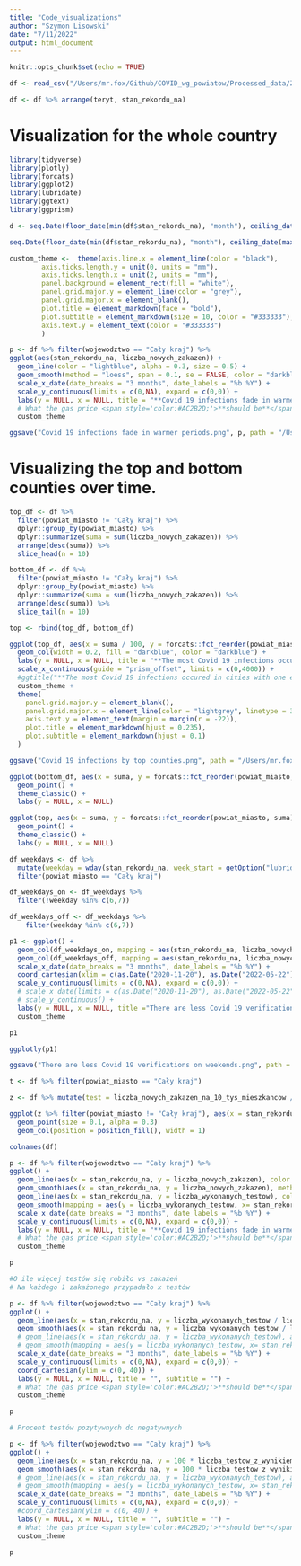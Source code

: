 ```yaml
---
title: "Code_visualizations"
author: "Szymon Lisowski"
date: "7/11/2022"
output: html_document
---
```


```r
knitr::opts_chunk$set(echo = TRUE)
```

``` r
df <- read_csv("/Users/mr.fox/Github/COVID_wg_powiatow/Processed_data/Zakażenia_wg_powiatów.csv") %>% select(-1)

df <- df %>% arrange(teryt, stan_rekordu_na)
```

# Visualization for the whole country

```r
library(tidyverse)
library(plotly)
library(forcats)
library(ggplot2)
library(lubridate)
library(ggtext)
library(ggprism)

d <- seq.Date(floor_date(min(df$stan_rekordu_na), "month"), ceiling_date(max(df$stan_rekordu_na), "month"), "quarter")

seq.Date(floor_date(min(df$stan_rekordu_na), "month"), ceiling_date(max(df$stan_rekordu_na), "month"), by = "quarter")

custom_theme <-  theme(axis.line.x = element_line(color = "black"),
        axis.ticks.length.y = unit(0, units = "mm"),
        axis.ticks.length.x = unit(2, units = "mm"),
        panel.background = element_rect(fill = "white"),
        panel.grid.major.y = element_line(color = "grey"),
        panel.grid.major.x = element_blank(),
        plot.title = element_markdown(face = "bold"),
        plot.subtitle = element_markdown(size = 10, color = "#333333"),
        axis.text.y = element_text(color = "#333333")
        )

p <- df %>% filter(wojewodztwo == "Cały kraj") %>%
ggplot(aes(stan_rekordu_na, liczba_nowych_zakazen)) +
  geom_line(color = "lightblue", alpha = 0.3, size = 0.5) +
  geom_smooth(method = "loess", span = 0.1, se = FALSE, color = "darkblue", size = 0.8) +
  scale_x_date(date_breaks = "3 months", date_labels = "%b %Y") +
  scale_y_continuous(limits = c(0,NA), expand = c(0,0)) +
  labs(y = NULL, x = NULL, title = "**Covid 19 infections fade in warmer periods**", subtitle = "<span style='color:#01178B;'>*Smoothed*</span> daily recorded infections numbers in Poland") +
  # What the gas price <span style='color:#AC2B2D;'>**should be**</span> based on brent oil price changes <span style='color:#111111;'>vs </span>**actual prices**
  custom_theme

ggsave("Covid 19 infections fade in warmer periods.png", p, path = "/Users/mr.fox/Github/COVID_wg_powiatow/Processed_data", dpi = 900, width = 20, height = 15, units = "cm")  
```

# Visualizing the top and bottom counties over time. 

``` r
top_df <- df %>%
  filter(powiat_miasto != "Cały kraj") %>%
  dplyr::group_by(powiat_miasto) %>%
  dplyr::summarize(suma = sum(liczba_nowych_zakazen)) %>%
  arrange(desc(suma)) %>%
  slice_head(n = 10)

bottom_df <- df %>%
  filter(powiat_miasto != "Cały kraj") %>%
  dplyr::group_by(powiat_miasto) %>%
  dplyr::summarize(suma = sum(liczba_nowych_zakazen)) %>%
  arrange(desc(suma)) %>%
  slice_tail(n = 10)

top <- rbind(top_df, bottom_df)
```

```r
ggplot(top_df, aes(x = suma / 100, y = forcats::fct_reorder(powiat_miasto, suma))) + 
  geom_col(width = 0.2, fill = "darkblue", color = "darkblue") +
  labs(y = NULL, x = NULL, title = "**The most Covid 19 infections occured in cities with one exception in poznański county**", subtitle = "Sum of infection numbers in thousand between 2020-11-23 to 2022-05-19") + 
  scale_x_continuous(guide = "prism_offset", limits = c(0,4000)) +
  #ggtitle("**The most Covid 19 infections occured in cities with one exception on poznański county**") +
  custom_theme + 
  theme(
    panel.grid.major.y = element_blank(),
    panel.grid.major.x = element_line(color = "lightgrey", linetype = 3),
    axis.text.y = element_text(margin = margin(r = -22)),
    plot.title = element_markdown(hjust = 0.235),
    plot.subtitle = element_markdown(hjust = 0.1)
  )

ggsave("Covid 19 infections by top counties.png", path = "/Users/mr.fox/Github/COVID_wg_powiatow/Processed_data", dpi = 900, width = 25, height = 13, unit = "cm")

ggplot(bottom_df, aes(x = suma, y = forcats::fct_reorder(powiat_miasto, suma))) + 
  geom_point() +
  theme_classic() +
  labs(y = NULL, x = NULL)

ggplot(top, aes(x = suma, y = forcats::fct_reorder(powiat_miasto, suma))) + 
  geom_point() +
  theme_classic() +
  labs(y = NULL, x = NULL)
```

```r
df_weekdays <- df %>%
  mutate(weekday = wday(stan_rekordu_na, week_start = getOption("lubridate.week.start", 1))) %>%
  filter(powiat_miasto == "Cały kraj")

df_weekdays_on <- df_weekdays %>%
  filter(!weekday %in% c(6,7))

df_weekdays_off <- df_weekdays %>%
    filter(weekday %in% c(6,7))

p1 <- ggplot() +
  geom_col(df_weekdays_on, mapping = aes(stan_rekordu_na, liczba_nowych_zakazen), width = 1, fill = "darkblue", position = position_dodge(width = 0.5)) +
  geom_col(df_weekdays_off, mapping = aes(stan_rekordu_na, liczba_nowych_zakazen), width = 1, fill = "#B3BBDA", position = position_dodge(width = 0.5)) +
  scale_x_date(date_breaks = "3 months", date_labels = "%b %Y") +
  coord_cartesian(xlim = c(as.Date("2020-11-20"), as.Date("2022-05-22")), expand = c(0,0)) +
  scale_y_continuous(limits = c(0,NA), expand = c(0,0)) +
  # scale_x_date(limits = c(as.Date("2020-11-20"), as.Date("2022-05-22")), expand = c(0,0)) +
  # scale_y_continuous() +
  labs(y = NULL, x = NULL, title ="There are less Covid 19 verifications on <span style='color:#B3BBDA;'>weekends</span>", subtitle = "Daily recorded infection numbers in Poland") +
  custom_theme 

p1

ggplotly(p1)

ggsave("There are less Covid 19 verifications on weekends.png", path = "/Users/mr.fox/Github/COVID_wg_powiatow/Processed_data", dpi = 900, width = 45, height = 13, unit = "cm")
```

```r
t <- df %>% filter(powiat_miasto == "Cały kraj")

z <- df %>% mutate(test = liczba_nowych_zakazen_na_10_tys_mieszkancow / t$liczba_nowych_zakazen_na_10_tys_mieszkancow)

ggplot(z %>% filter(powiat_miasto != "Cały kraj"), aes(x = stan_rekordu_na, y = test, color  = wojewodztwo)) +
  geom_point(size = 0.1, alpha = 0.3) 
  geom_col(position = position_fill(), width = 1)

colnames(df)
```

```r
p <- df %>% filter(wojewodztwo == "Cały kraj") %>%
ggplot() +
  geom_line(aes(x = stan_rekordu_na, y = liczba_nowych_zakazen), color = "lightblue", alpha = 0.3, size = 0.5) +
  geom_smooth(aes(x = stan_rekordu_na, y = liczba_nowych_zakazen), method = "loess", span = 0.1, se = FALSE, color = "darkblue", size = 0.8) +
  geom_line(aes(x = stan_rekordu_na, y = liczba_wykonanych_testow), color = "red", alpha = 0.3, size = 0.5) +
  geom_smooth(mapping = aes(y = liczba_wykonanych_testow, x= stan_rekordu_na), method = "loess", span = 0.1, se = FALSE, color = "darkred", size = 0.8) +
  scale_x_date(date_breaks = "3 months", date_labels = "%b %Y") +
  scale_y_continuous(limits = c(0,NA), expand = c(0,0)) +
  labs(y = NULL, x = NULL, title = "**Covid 19 infections fade in warmer periods**", subtitle = "<span style='color:#01178B;'>*Smoothed*</span> daily recorded infections numbers in Poland") +
  # What the gas price <span style='color:#AC2B2D;'>**should be**</span> based on brent oil price changes <span style='color:#111111;'>vs </span>**actual prices**
  custom_theme

p
```


```r
#O ile więcej testów się robiło vs zakażeń
# Na każdego 1 zakażonego przypadało x testów

p <- df %>% filter(wojewodztwo == "Cały kraj") %>%
ggplot() +
  geom_line(aes(x = stan_rekordu_na, y = liczba_wykonanych_testow / liczba_nowych_zakazen), color = "red", alpha = 0.1, size = 0.5) +
  geom_smooth(aes(x = stan_rekordu_na, y = liczba_wykonanych_testow / liczba_nowych_zakazen), method = "loess", span = 0.1, se = FALSE, color = "darkred", size = 0.8) +
  # geom_line(aes(x = stan_rekordu_na, y = liczba_wykonanych_testow), alpha = 0.3, size = 0.5) +
  # geom_smooth(mapping = aes(y = liczba_wykonanych_testow, x= stan_rekordu_na), method = "loess", span = 0.1, se = FALSE, color = "darkred", size = 0.8) +
  scale_x_date(date_breaks = "3 months", date_labels = "%b %Y") +
  scale_y_continuous(limits = c(0,NA), expand = c(0,0)) +
  coord_cartesian(ylim = c(0, 40)) +
  labs(y = NULL, x = NULL, title = "", subtitle = "") +
  # What the gas price <span style='color:#AC2B2D;'>**should be**</span> based on brent oil price changes <span style='color:#111111;'>vs </span>**actual prices** 
  custom_theme

p
```

```r
# Procent testów pozytywnych do negatywnych

p <- df %>% filter(wojewodztwo == "Cały kraj") %>%
ggplot() +
  geom_line(aes(x = stan_rekordu_na, y = 100 * liczba_testow_z_wynikiem_pozytywnym / liczba_wykonanych_testow), color = "red", alpha = 0.1, size = 0.5) +
  geom_smooth(aes(x = stan_rekordu_na, y = 100 * liczba_testow_z_wynikiem_pozytywnym / liczba_wykonanych_testow), method = "loess", span = 0.1, se = FALSE, color = "darkred", size = 0.8) +
  # geom_line(aes(x = stan_rekordu_na, y = liczba_wykonanych_testow), alpha = 0.3, size = 0.5) +
  # geom_smooth(mapping = aes(y = liczba_wykonanych_testow, x= stan_rekordu_na), method = "loess", span = 0.1, se = FALSE, color = "darkred", size = 0.8) +
  scale_x_date(date_breaks = "3 months", date_labels = "%b %Y") +
  scale_y_continuous(limits = c(0,NA), expand = c(0,0)) +
  #coord_cartesian(ylim = c(0, 40)) +
  labs(y = NULL, x = NULL, title = "", subtitle = "") +
  # What the gas price <span style='color:#AC2B2D;'>**should be**</span> based on brent oil price changes <span style='color:#111111;'>vs </span>**actual prices** 
  custom_theme

p
```

